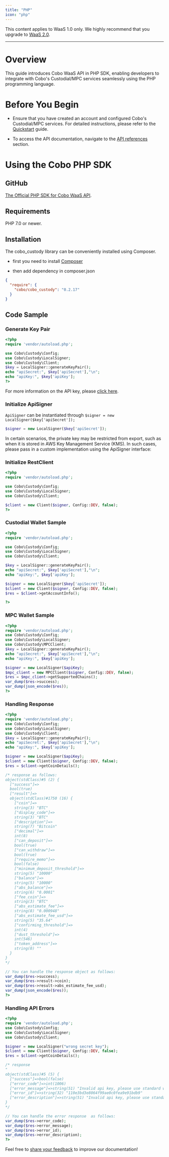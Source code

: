 ```yaml
---
title: "PHP"
icon: "php"
---
```

<Note>This content applies to WaaS 1.0 only. We highly recommend that you upgrade to [WaaS 2.0](https://www.cobo.com/developers/v2/guides/overview/introduction).</Note>

***
# Overview
This guide introduces Cobo WaaS API in PHP SDK, enabling developers to integrate with Cobo's Custodial/MPC services seamlessly using the PHP programming language.

# Before You Begin
- Ensure that you have created an account and configured Cobo's Custodial/MPC services.
For detailed instructions, please refer to the [Quickstart](https://www.cobo.com/developers/get-started/overview/quickstart) guide.

- To access the API documentation, navigate to the [API references](https://www.cobo.com/developers/api-references/overview/) section.

# Using the Cobo PHP SDK

## GitHub
[The Official PHP SDK for Cobo WaaS API](https://github.com/CoboGlobal/cobo-php-api).

## Requirements
PHP 7.0 or newer.


## Installation
The cobo_custody library can be conveniently installed using Composer.

- first you need to install [Composer](https://getcomposer.org/)

- then add dependency in composer.json

```json
{
  "require": {
    "cobo/cobo_custody": "0.2.17"
  }
}
```

## Code Sample

### Generate Key Pair

```php
<?php
require 'vendor/autoload.php';

use Cobo\Custody\Config;
use Cobo\Custody\LocalSigner;
use Cobo\Custody\Client;
$key = LocalSigner::generateKeyPair();
echo "apiSecret:", $key['apiSecret'],"\n";
echo "apiKey:", $key['apiKey'];
?>
```
For more information on the API key, please [click here](https://www.cobo.com/developers/api-references/overview/authentication).


### Initialize ApiSigner
`ApiSigner` can be instantiated through `$signer = new LocalSigner($key['apiSecret']);`

```php
$signer = new LocalSigner($key['apiSecret']);
```

In certain scenarios, the private key may be restricted from export, such as when it is stored in AWS Key Management Service (KMS).
In such cases, please pass in a custom implementation using the ApiSigner interface:


### Initialize RestClient
```php
<?php
require 'vendor/autoload.php';

use Cobo\Custody\Config;
use Cobo\Custody\LocalSigner;
use Cobo\Custody\Client;

$client = new Client($signer, Config::DEV, false);
?>
```

### Custodial Wallet Sample
```php
<?php
require 'vendor/autoload.php';

use Cobo\Custody\Config;
use Cobo\Custody\LocalSigner;
use Cobo\Custody\Client;

$key = LocalSigner::generateKeyPair();
echo "apiSecret:", $key['apiSecret'],"\n";
echo "apiKey:", $key['apiKey'];

$signer = new LocalSigner($key['apiSecret']);
$client = new Client($signer, Config::DEV, false);
$res = $client->getAccountInfo();

?>
```


### MPC Wallet Sample
```php
<?php
require 'vendor/autoload.php';
use Cobo\Custody\Config;
use Cobo\Custody\LocalSigner;
use Cobo\Custody\MPCClient;
$key = LocalSigner::generateKeyPair();
echo "apiSecret:", $key['apiSecret'],"\n";
echo "apiKey:", $key['apiKey'];

$signer = new LocalSigner($apiKey);
$mpc_client = new MPCClient($signer, Config::DEV, false);
$res = $mpc_client->getSupportedChains();
var_dump($res->success);
var_dump(json_encode($res));
?>
```


### Handling Response

```php
<?php
require 'vendor/autoload.php';
use Cobo\Custody\Config;
use Cobo\Custody\LocalSigner;
use Cobo\Custody\Client;
$key = LocalSigner::generateKeyPair();
echo "apiSecret:", $key['apiSecret'],"\n";
echo "apiKey:", $key['apiKey'];

$signer = new LocalSigner($apiKey);
$client = new Client($signer, Config::DEV, false);
$res = $client->getCoinDetails();

/* response as follows:
object(stdClass)#5 (2) {
  ["success"]=>
  bool(true)
  ["result"]=>
  object(stdClass)#1750 (16) {
    ["coin"]=>
    string(3) "BTC"
    ["display_code"]=>
    string(3) "BTC"
    ["description"]=>
    string(7) "Bitcoin"
    ["decimal"]=>
    int(8)
    ["can_deposit"]=>
    bool(true)
    ["can_withdraw"]=>
    bool(true)
    ["require_memo"]=>
    bool(false)
    ["minimum_deposit_threshold"]=>
    string(5) "10000"
    ["balance"]=>
    string(5) "10000"
    ["abs_balance"]=>
    string(6) "0.0001"
    ["fee_coin"]=>
    string(3) "BTC"
    ["abs_estimate_fee"]=>
    string(8) "0.000948"
    ["abs_estimate_fee_usd"]=>
    string(5) "35.64"
    ["confirming_threshold"]=>
    int(4)
    ["dust_threshold"]=>
    int(546)
    ["token_address"]=>
    string(0) ""
  }
}
*/

// You can handle the response object as follows:
var_dump($res->success);
var_dump($res->result->coin);
var_dump($res->result->abs_estimate_fee_usd);
var_dump(json_encode($res));
?>
```

### Handling API Errors
```php
<?php
require 'vendor/autoload.php';
use Cobo\Custody\Config;
use Cobo\Custody\LocalSigner;
use Cobo\Custody\Client;

$signer = new LocalSigner("wrong secret key");
$client = new Client($signer, Config::DEV, false);
$res = $client->getCoinDetails();

/* response
"
object(stdClass)#5 (5) {
  ["success"]=>bool(false)
  ["error_code"]=>int(1006)
  ["error_message"]=>string(51) "Invalid api key, please use standard wallet api key"
  ["error_id"]=>string(32) "110e3bd3e8064f99ae0c0fea9e91bdb9"
  ["error_description"]=>string(51) "Invalid api key, please use standard wallet api key"
}
*/

// You can handle the error response  as follows:
var_dump($res->error_code);
var_dump($res->error_message);
var_dump($res->error_id);
var_dump($res->error_description);
?>
```



<Tip>Feel free to [share your feedback](https://forms.zohopublic.com/cobo/form/DocumentFeedbackForm/formperma/QvLOhxJv1_JMsJ-1dleZ8Itb_7rzN-LtgvsDdxosoVI) to improve our documentation!</Tip>